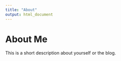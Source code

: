 ```yaml
---
title: "About"
output: html_document
---
```


# About Me

This is a short description about yourself or the blog.
